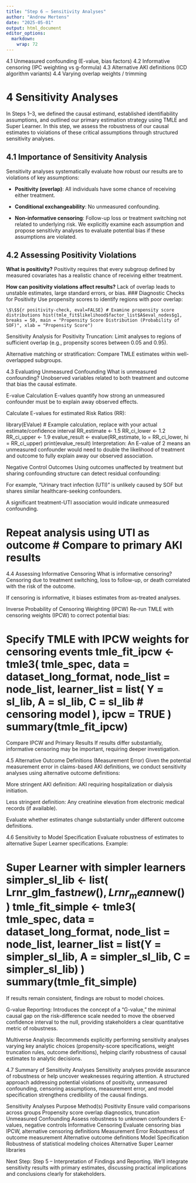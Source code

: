 ```yaml
---
title: "Step 6 – Sensitivity Analyses"
author: "Andrew Mertens"
date: "2025-05-01"
output: html_document
editor_options: 
  markdown: 
    wrap: 72
---
```



4.1 Unmeasured confounding (E-value, bias factors)
4.2 Informative censoring (IPC weighting vs g-formula)
4.3 Alternative AKI definitions (ICD algorithm variants)
4.4 Varying overlap weights / trimming



# 4 Sensitivity Analyses

In Steps 1–3, we defined the causal estimand, established
identifiability assumptions, and outlined our primary estimation
strategy using TMLE and Super Learner. In this step, we assess the
robustness of our causal estimates to violations of these critical
assumptions through structured sensitivity analyses.

## 4.1 Importance of Sensitivity Analysis

Sensitivity analyses systematically evaluate how robust our results are
to violations of key assumptions:

-    **Positivity (overlap)**: All individuals have some chance of
    receiving either treatment.

-   **Conditional exchangeability**: No unmeasured confounding.

-   **Non-informative censoring**: Follow-up loss or treatment switching
    not related to underlying risk. We explicitly examine each
    assumption and propose sensitivity analyses to evaluate potential
    bias if these assumptions are violated.

## 4.2 Assessing Positivity Violations 

**What is positivity?** Positivity requires that every subgroup
    defined by measured covariates has a realistic chance of receiving
    either treatment. 
    
**How can positivity violations affect results?**
Lack of overlap leads to unstable estimates, large standard errors, or bias. \### Diagnostic Checks for Positivity Use propensity scores to identify regions with poor overlap:

    \$\$${r positivity-check, eval=FALSE} # Examine propensity score distributions hist(tmle_fit$likelihood$factor_list$A$eval_nodes$g1,
    breaks = 50, main = "Propensity Score Distribution (Probability of
    SOF)", xlab = "Propensity Score")
    
Sensitivity Analysis for Positivity Truncation: Limit analyses to regions of sufficient overlap (e.g., propensity scores between 0.05 and 0.95).

Alternative matching or stratification: Compare TMLE estimates within
well-overlapped subgroups.

4.3 Evaluating Unmeasured Confounding What is unmeasured confounding?
Unobserved variables related to both treatment and outcome that bias the
causal estimate.

E-value Calculation E-values quantify how strong an unmeasured
confounder must be to explain away observed effects.

Calculate E-values for estimated Risk Ratios (RR):

library(EValue) \# Example calculation, replace with your actual
estimate/confidence interval RR_estimate \<- 1.5 RR_ci_lower \<- 1.2
RR_ci_upper \<- 1.9 evalue_result \<- evalue(RR_estimate, lo =
RR_ci_lower, hi = RR_ci_upper) print(evalue_result) Interpretation: An
E-value of 2 means an unmeasured confounder would need to double the
likelihood of treatment and outcome to fully explain away our observed
association.

Negative Control Outcomes Using outcomes unaffected by treatment but
sharing confounding structure can detect residual confounding:

For example, "Urinary tract infection (UTI)" is unlikely caused by SOF
but shares similar healthcare-seeking confounders.

A significant treatment-UTI association would indicate unmeasured
confounding.

# Repeat analysis using UTI as outcome \# Compare to primary AKI results

4.4 Assessing Informative Censoring What is informative censoring?
Censoring due to treatment switching, loss to follow-up, or death
correlated with the risk of the outcome.

If censoring is informative, it biases estimates from as-treated
analyses.

Inverse Probability of Censoring Weighting (IPCW) Re-run TMLE with
censoring weights (IPCW) to correct potential bias:

# Specify TMLE with IPCW weights for censoring events tmle_fit_ipcw \<- tmle3( tmle_spec, data = dataset_long_format, node_list = node_list, learner_list = list( Y = sl_lib, A = sl_lib, C = sl_lib \# censoring model ), ipcw = TRUE ) summary(tmle_fit_ipcw)

Compare IPCW and Primary Results If results differ substantially,
informative censoring may be important, requiring deeper investigation.

4.5 Alternative Outcome Definitions (Measurement Error) Given the
potential measurement error in claims-based AKI definitions, we conduct
sensitivity analyses using alternative outcome definitions:

More stringent AKI definition: AKI requiring hospitalization or dialysis
initiation.

Less stringent definition: Any creatinine elevation from electronic
medical records (if available).

Evaluate whether estimates change substantially under different outcome
definitions.

4.6 Sensitivity to Model Specification Evaluate robustness of estimates
to alternative Super Learner specifications. Example:

# Super Learner with simpler learners simpler_sl_lib \<- list( Lrnr_glm_fast$new(), Lrnr_mean$new() ) tmle_fit_simple \<- tmle3( tmle_spec, data = dataset_long_format, node_list = node_list, learner_list = list(Y = simpler_sl_lib, A = simpler_sl_lib, C = simpler_sl_lib) ) summary(tmle_fit_simple)

If results remain consistent, findings are robust to model choices.


G-value Reporting: Introduces the concept of a "G-value," the minimal causal gap on the risk-difference scale needed to move the observed confidence interval to the null, providing stakeholders a clear quantitative metric of robustness.

Multiverse Analysis: Recommends explicitly performing sensitivity analyses varying key analytic choices (propensity-score specifications, weight truncation rules, outcome definitions), helping clarify robustness of causal estimates to analytic decisions.


4.7 Summary of Sensitivity Analyses Sensitivity analyses provide
assurance of robustness or help uncover weaknesses requiring attention.
A structured approach addressing potential violations of positivity,
unmeasured confounding, censoring assumptions, measurement error, and
model specification strengthens credibility of the causal findings.

Sensitivity Analyses Purpose Method(s) Positivity Ensure valid
comparisons across groups Propensity score overlap diagnostics,
truncation Unmeasured Confounding Assess robustness to unknown
confounders E-values, negative controls Informative Censoring Evaluate
censoring bias IPCW, alternative censoring definitions Measurement Error
Robustness of outcome measurement Alternative outcome definitions Model
Specification Robustness of statistical modeling choices Alternative
Super Learner libraries

Next Step: Step 5 – Interpretation of Findings and Reporting. We'll
integrate sensitivity results with primary estimates, discussing
practical implications and conclusions clearly for stakeholders.
